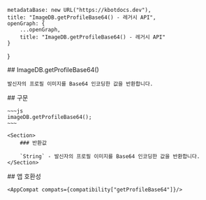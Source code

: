 
    metadataBase: new URL("https://kbotdocs.dev"),
    title: "ImageDB.getProfileBase64() - 레거시 API",
    openGraph: {
        ...openGraph,
        title: "ImageDB.getProfileBase64() - 레거시 API"
    }
}

<Section>
    ## ImageDB.getProfileBase64()

    발신자의 프로필 이미지를 Base64 인코딩한 값을 반환합니다.
</Section>
<Section>
    ## 구문

    ~~~js
    imageDB.getProfileBase64();
    ~~~

    <Section>
        ### 반환값

        `String` - 발신자의 프로필 이미지를 Base64 인코딩한 값을 반환합니다.
    </Section>
</Section>
<Section>
    ## 앱 호환성

    <AppCompat compats={compatibility["getProfileBase64"]}/>
</Section>
